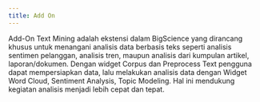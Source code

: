 ```yaml
---
title: Add On
---
```


Add-On Text Mining adalah ekstensi dalam BigScience yang dirancang khusus untuk menangani analisis data berbasis teks seperti analisis sentimen pelanggan, analisis tren, maupun analisis dari kumpulan artikel, laporan/dokumen. Dengan widget Corpus dan Preprocess Text pengguna dapat mempersiapkan data, lalu  melakukan analisis data dengan Widget  Word Cloud, Sentiment Analysis, Topic Modeling.  Hal ini mendukung kegiatan analisis menjadi lebih cepat dan tepat. 
